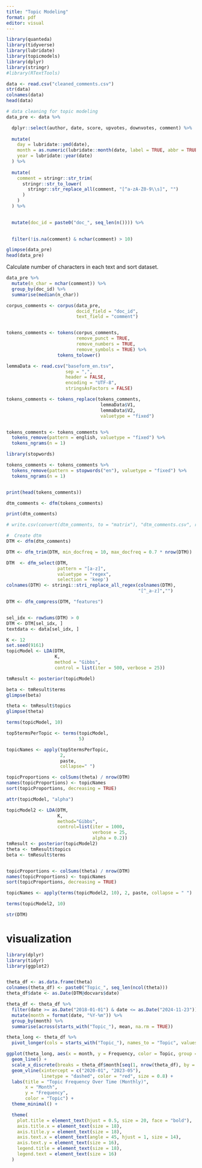 ```yaml
---
title: "Topic Modeling"
format: pdf
editor: visual
---
```


```r
library(quanteda)
library(tidyverse)
library(lubridate)
library(topicmodels)
library(dplyr)
library(stringr)
#library(RTextTools)
```

```r
data <- read.csv("cleaned_comments.csv")
str(data)
colnames(data)
head(data)
```

```r
# data cleaning for topic modeling
data_pre <- data %>%

  dplyr::select(author, date, score, upvotes, downvotes, comment) %>%
  
  mutate(
    day = lubridate::ymd(date),
    month = as.numeric(lubridate::month(date, label = TRUE, abbr = TRUE)),
    year = lubridate::year(date)
  ) %>%
  
  mutate(
    comment = stringr::str_trim(
      stringr::str_to_lower(
        stringr::str_replace_all(comment, "[^a-zA-Z0-9\\s]", "")
      )
    )
  ) %>%
  

  mutate(doc_id = paste0("doc_", seq_len(n()))) %>%
  

  filter(!is.na(comment) & nchar(comment) > 10)
```

```r
glimpse(data_pre)
head(data_pre)
```

Calculate number of characters in each text and sort dataset.

```r
data_pre %>%
  mutate(n_char = nchar(comment)) %>%
  group_by(doc_id) %>%
  summarise(median(n_char))
```

```r
corpus_comments <- corpus(data_pre, 
                          docid_field = "doc_id", 
                          text_field = "comment")    


tokens_comments <- tokens(corpus_comments, 
                          remove_punct = TRUE,  
                          remove_numbers = TRUE,
                          remove_symbols = TRUE) %>% 
                   tokens_tolower() 

lemmaData <- read.csv("baseform_en.tsv",
                      sep = ",", 
                      header = FALSE, 
                      encoding = "UTF-8", 
                      stringsAsFactors = FALSE)

```


```r
tokens_comments <- tokens_replace(tokens_comments, 
                                   lemmaData$V1,  
                                   lemmaData$V2,
                                   valuetype = "fixed")


tokens_comments <- tokens_comments %>%
  tokens_remove(pattern = english, valuetype = "fixed") %>%
  tokens_ngrams(n = 1)

library(stopwords)

tokens_comments <- tokens_comments %>%
  tokens_remove(pattern = stopwords("en"), valuetype = "fixed") %>%
  tokens_ngrams(n = 1)


print(head(tokens_comments))

dtm_comments <- dfm(tokens_comments)

print(dtm_comments)
```

```r
# write.csv(convert(dtm_comments, to = "matrix"), "dtm_comments.csv", row.names = TRUE)
```

```r
#  Create dtm
DTM <- dfm(dtm_comments)

DTM <- dfm_trim(DTM, min_docfreq = 10, max_docfreq = 0.7 * nrow(DTM))

DTM  <- dfm_select(DTM, 
                   pattern = "[a-z]", 
                   valuetype = "regex", 
                   selection = 'keep')
colnames(DTM) <- stringi::stri_replace_all_regex(colnames(DTM), 
                                                 "[^_a-z]","")

DTM <- dfm_compress(DTM, "features")


sel_idx <- rowSums(DTM) > 0
DTM <- DTM[sel_idx, ]
textdata <- data[sel_idx, ]
```

```r
K <- 12
set.seed(9161)
topicModel <- LDA(DTM, 
                  K, 
                  method = "Gibbs", 
                  control = list(iter = 500, verbose = 25))

```

```r
tmResult <- posterior(topicModel)

beta <- tmResult$terms
glimpse(beta)            

theta <- tmResult$topics
glimpse(theta)               

terms(topicModel, 10)

top5termsPerTopic <- terms(topicModel, 
                           5)

topicNames <- apply(top5termsPerTopic, 
                    2, 
                    paste, 
                    collapse=" ")
```

```r
topicProportions <- colSums(theta) / nrow(DTM)
names(topicProportions) <- topicNames     
sort(topicProportions, decreasing = TRUE) 
```

```r
attr(topicModel, "alpha") 

topicModel2 <- LDA(DTM, 
                   K, 
                   method="Gibbs", 
                   control=list(iter = 1000, 
                                verbose = 25, 
                                alpha = 0.2))
tmResult <- posterior(topicModel2)
theta <- tmResult$topics
beta <- tmResult$terms


topicProportions <- colSums(theta) / nrow(DTM)  
names(topicProportions) <- topicNames     
sort(topicProportions, decreasing = TRUE) 

topicNames <- apply(terms(topicModel2, 10), 2, paste, collapse = " ")
```

```r
terms(topicModel2, 10)
```

```r
str(DTM)
```
# visualization
```r
library(dplyr)
library(tidyr)
library(ggplot2)


theta_df <- as.data.frame(theta)
colnames(theta_df) <- paste0("Topic_", seq_len(ncol(theta)))  
theta_df$date <- as.Date(DTM@docvars$date)  

theta_df <- theta_df %>%
  filter(date >= as.Date("2018-01-01") & date <= as.Date("2024-11-23")) %>%  
  mutate(month = format(date, "%Y-%m")) %>% 
  group_by(month) %>%
  summarise(across(starts_with("Topic_"), mean, na.rm = TRUE))  

theta_long <- theta_df %>%
  pivot_longer(cols = starts_with("Topic_"), names_to = "Topic", values_to = "Frequency")

ggplot(theta_long, aes(x = month, y = Frequency, color = Topic, group = Topic)) +
  geom_line() +
  scale_x_discrete(breaks = theta_df$month[seq(1, nrow(theta_df), by = 6)]) +
  geom_vline(xintercept = c("2020-01", "2023-05"), 
             linetype = "dashed", color = "red", size = 0.8) +
  labs(title = "Topic Frequency Over Time (Monthly)",
       x = "Month",
       y = "Frequency",
       color = "Topic") +
  theme_minimal() +

  theme(
    plot.title = element_text(hjust = 0.5, size = 20, face = "bold"),  
    axis.title.x = element_text(size = 18),                            
    axis.title.y = element_text(size = 18),                           
    axis.text.x = element_text(angle = 45, hjust = 1, size = 14),      
    axis.text.y = element_text(size = 16),                           
    legend.title = element_text(size = 18),                            
    legend.text = element_text(size = 16)                             
  )

```
